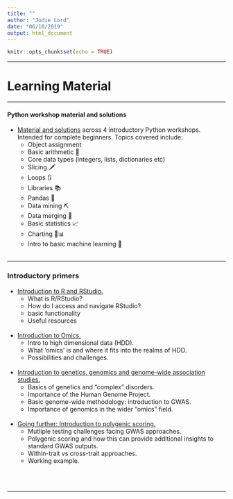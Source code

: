 ```yaml
---
title: ""
author: "Jodie Lord"
date: "06/10/2019"
output: html_document
---
```



```r
knitr::opts_chunk$set(echo = TRUE)
```

_______________________________________________________________________


# Learning Material

_______________________________________________________________________


#### Python workshop material and solutions
- [Material and solutions](https://github.com/jodielord/python_teaching_material) across 4 introductory Python workshops. Intended for complete beginners. Topics covered include:
  - Object assignment
  - Basic arithmetic 🔢
  - Core data types (integers, lists, dictionaries etc)
  - Slicing 🗡
  - Loops  🔃
  - Libraries 📚
  - Pandas 🐼
  - Data mining ⛏
  - Data merging 👫
  - Basic statistics 📈
  - Charting 🐬📊
  - Intro to basic machine learning 🎰
<br/>
<br/>

____________


  
### Introductory primers
- [Introduction to R and RStudio.](https://jodielord.netlify.com/Intro_R.pdf)
  - What is R/RStudio?
  - How do I access and navigate RStudio?
  - basic functionality
  - Useful resources
<br/>
<br/>

- [Introduction to Omics.](https://jodielord.netlify.com/Introduction_to_omics.pdf)
  - Intro to high dimensional data (HDD).
  - What 'omics' is and where it fits into the realms of HDD.
  - Possibilities and challenges.
<br/>
<br/>

- [Introduction to genetics, genomics and genome-wide association studies.](https://jodielord.netlify.com/Introduction_genetics_genomics_GWAS.pdf)
  - Basics of genetics and "complex" disorders.
  - Importance of the Human Genome Project.
  - Basic genome-wide methodology: introduction to GWAS.
  - Importance of genomics in the wider "omics" field.
<br/>
<br/>

- [Going further: Introduction to polygenic scoring.](https://jodielord.netlify.com/Going_further_intro_PRS.pdf)
  - Mutliple testing challenges facing GWAS approaches.
  - Polygenic scoring and how this can provide additional insights to standard GWAS outputs.
  - Within-trait vs cross-trait approaches.
  - Working example.


<br/>
<br/>

____________

<br/>
